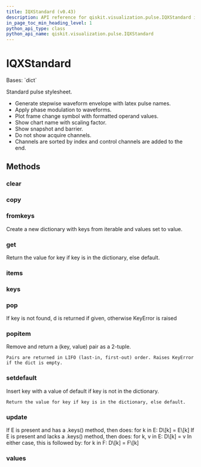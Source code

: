 ```yaml
---
title: IQXStandard (v0.43)
description: API reference for qiskit.visualization.pulse.IQXStandard in qiskit v0.43
in_page_toc_min_heading_level: 1
python_api_type: class
python_api_name: qiskit.visualization.pulse.IQXStandard
---
```


# IQXStandard

<Class id="qiskit.visualization.pulse.IQXStandard" isDedicatedPage={true} github="https://github.com/qiskit/qiskit/tree/stable/0.24/qiskit/visualization/pulse_v2/stylesheet.py" signature="IQXStandard(**kwargs)" modifiers="class">
  Bases: `dict`

  Standard pulse stylesheet.

  *   Generate stepwise waveform envelope with latex pulse names.
  *   Apply phase modulation to waveforms.
  *   Plot frame change symbol with formatted operand values.
  *   Show chart name with scaling factor.
  *   Show snapshot and barrier.
  *   Do not show acquire channels.
  *   Channels are sorted by index and control channels are added to the end.

  ## Methods

  <span id="qiskit-visualization-pulse-iqxstandard-clear" />

  ### clear

  <Function id="qiskit.visualization.pulse.IQXStandard.clear" signature="IQXStandard.clear() → None.  Remove all items from D." />

  <span id="qiskit-visualization-pulse-iqxstandard-copy" />

  ### copy

  <Function id="qiskit.visualization.pulse.IQXStandard.copy" signature="IQXStandard.copy() → a shallow copy of D" />

  <span id="qiskit-visualization-pulse-iqxstandard-fromkeys" />

  ### fromkeys

  <Function id="qiskit.visualization.pulse.IQXStandard.fromkeys" signature="IQXStandard.fromkeys(value=None, /)">
    Create a new dictionary with keys from iterable and values set to value.
  </Function>

  <span id="qiskit-visualization-pulse-iqxstandard-get" />

  ### get

  <Function id="qiskit.visualization.pulse.IQXStandard.get" signature="IQXStandard.get(key, default=None, /)">
    Return the value for key if key is in the dictionary, else default.
  </Function>

  <span id="qiskit-visualization-pulse-iqxstandard-items" />

  ### items

  <Function id="qiskit.visualization.pulse.IQXStandard.items" signature="IQXStandard.items() → a set-like object providing a view on D's items" />

  <span id="qiskit-visualization-pulse-iqxstandard-keys" />

  ### keys

  <Function id="qiskit.visualization.pulse.IQXStandard.keys" signature="IQXStandard.keys() → a set-like object providing a view on D's keys" />

  <span id="qiskit-visualization-pulse-iqxstandard-pop" />

  ### pop

  <Function id="qiskit.visualization.pulse.IQXStandard.pop" signature="IQXStandard.pop(k[, d]) → v, remove specified key and return the corresponding value.">
    If key is not found, d is returned if given, otherwise KeyError is raised
  </Function>

  <span id="qiskit-visualization-pulse-iqxstandard-popitem" />

  ### popitem

  <Function id="qiskit.visualization.pulse.IQXStandard.popitem" signature="IQXStandard.popitem()">
    Remove and return a (key, value) pair as a 2-tuple.

    Pairs are returned in LIFO (last-in, first-out) order. Raises KeyError if the dict is empty.
  </Function>

  <span id="qiskit-visualization-pulse-iqxstandard-setdefault" />

  ### setdefault

  <Function id="qiskit.visualization.pulse.IQXStandard.setdefault" signature="IQXStandard.setdefault(key, default=None, /)">
    Insert key with a value of default if key is not in the dictionary.

    Return the value for key if key is in the dictionary, else default.
  </Function>

  <span id="qiskit-visualization-pulse-iqxstandard-update" />

  ### update

  <Function id="qiskit.visualization.pulse.IQXStandard.update" signature="IQXStandard.update([E, ]**F) → None.  Update D from dict/iterable E and F.">
    If E is present and has a .keys() method, then does: for k in E: D\[k] = E\[k] If E is present and lacks a .keys() method, then does: for k, v in E: D\[k] = v In either case, this is followed by: for k in F: D\[k] = F\[k]
  </Function>

  <span id="qiskit-visualization-pulse-iqxstandard-values" />

  ### values

  <Function id="qiskit.visualization.pulse.IQXStandard.values" signature="IQXStandard.values() → an object providing a view on D's values" />
</Class>

